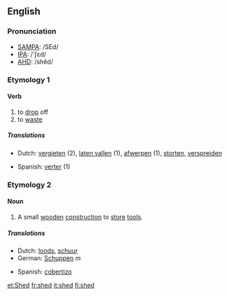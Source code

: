 ==English==
===Pronunciation===
*[[w:SAMPA|SAMPA]]: /SEd/
*[[w:IPA|IPA]]: /'ʃεd/
*[[w:AHD|AHD]]:	/shěd/

===Etymology 1===
====Verb====
{{irregverb|'''to shed'''|'''[[sheds]]'''|'''shed'''|'''shed'''|'''[[shedding]]'''}}

# to [[drop]] off
# to [[waste]]

===== Translations =====
{{top}}
*Dutch: [[vergieten]] (2), [[laten vallen]] (1), [[afwerpen]] (1), [[storten]], [[verspreiden]]
{{mid}}
*Spanish: [[verter]] (1)
{{bottom}}

===Etymology 2===
==== Noun ====
{{en-noun|shed|sheds}}
#A small [[wooden]] [[construction]] to [[store]] [[tool]]s.

=====Translations =====
{{top}}
*Dutch: [[loods]], [[schuur]]
*German: [[Schuppen]] ''m''
{{mid}}
*Spanish: [[cobertizo]]
{{bottom}}

[[et:Shed]]
[[fr:shed]]
[[it:shed]]
[[fi:shed]]